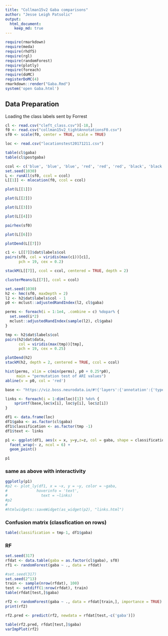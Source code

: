 ```yaml
---
title: "Collman15v2 Gaba comparisons"
author: "Jesse Leigh Patsolic"
output: 
  html_document:
    keep_md: true
---
```


```r
require(rmarkdown)
require(meda)
require(rhdf5)
require(rgl)
require(randomForest)
require(plotly)
require(foreach)
require(doMC)
registerDoMC(4)
rmarkdown::render("Gaba.Rmd")
system('open Gaba.html')
```

## Data Preparation 

Loading the class labels sent by Forrest

```r
cl <- read.csv("cleft_class.csv")[-18,]
f0 <- read.csv("collman15v2_tightAnnotationsF0.csv")
sf0 <- scale(f0, center = TRUE, scale = TRUE)

loc <- read.csv("locationstest20171211.csv")
```


```r
table(cl$gaba)
table(cl$postgaba)
```

```r
ccol <- c('blue', 'blue', 'blue', 'red', 'red', 'red', 'black', 'black', 'black', 'green', 'green', 'green')
set.seed(1030)
L <- runAll(sf0, ccol = ccol)
L[[1]] <- mlocation(f0, ccol = ccol)
```


```r
plot(L[[1]])
```

```r
plot(L[[2]])
```

```r
plot(L[[3]])
```

```r
plot(L[[4]])
```

```r
pairhex(sf0)
```

```r
plot(L[[6]])
```

```r
plotDend(L[[7]])
```

```r
c1 <- L[[7]]$dat$labels$col
pairs(sf0, col = viridis(max(c1))[c1], 
      pch = 19, cex = 0.2)
```

```r
stackM(L[[7]], ccol = ccol, centered = TRUE, depth = 2)
```

```r
clusterMeans(L[[7]], ccol = ccol)
```


```r
set.seed(1030)
h2 <- hmc(sf0, maxDepth = 2)
l2 <- h2$dat$labels$col - 1
p0 <- mclust::adjustedRandIndex(l2, cl$gaba)
```

```r
perms <- foreach(i = 1:1e4, .combine = c) %dopar% {
  set.seed(i*2)
  mclust::adjustedRandIndex(sample(l2), cl$gaba)
}
```

```r
tmp <- h2$dat$labels$col
pairs(h2$dat$data, 
      col = viridis(max(tmp))[tmp],
      pch = 19, cex = 0.25)
```

```r
plotDend(h2)
stackM(h2, depth = 2, centered = TRUE, ccol = ccol)
```


```r
hist(perms, xlim = c(min(perms), p0 + 0.25*p0),
     main = "permutation test of ARI values")
abline(v = p0, col = 'red')
```

```r
base <- "https://viz.boss.neurodata.io/#!{'layers':{'annotation':{'type':'segmentation'_'source':'boss://https://api.boss.neurodata.io/collman/collman15v2/annotation?'}_'EM25K':{'type':'image'_'source':'boss://https://api.boss.neurodata.io/collman/collman15v2/EM25K?'_'opacity':0.5_'blend':'additive'}_'GABA488':{'type':'image'_'source':'boss://https://api.boss.neurodata.io/collman/collman15v2/GABA488?'_'opacity':0.5_'blend':'additive'_'color':1}_'GAD647':{'type':'image'_'source':'boss://https://api.boss.neurodata.io/collman/collman15v2/GAD647?'_'opacity':0.5_'color':1_'visible':false}_'gephyrin594':{'type':'image'_'source':'boss://https://api.boss.neurodata.io/collman/collman15v2/gephyrin594?'_'opacity':0.5_'color':2_'visible':false}_'GS594':{'type':'image'_'source':'boss://https://api.boss.neurodata.io/collman/collman15v2/GS594?'_'opacity':0.5_'color':3_'visible':false}_'MBP488':{'type':'image'_'source':'boss://https://api.boss.neurodata.io/collman/collman15v2/MBP488?'_'opacity':0.5_'color':4_'visible':false}_'NR1594':{'type':'image'_'source':'boss://https://api.boss.neurodata.io/collman/collman15v2/NR1594?'_'opacity':0.5_'color':5_'visible':false}_'PSD95_488':{'type':'image'_'source':'boss://https://api.boss.neurodata.io/collman/collman15v2/PSD95_488?'_'opacity':0.5_'color':6_'visible':false}_'Synapsin647':{'type':'image'_'source':'boss://https://api.boss.neurodata.io/collman/collman15v2/Synapsin647?'_'opacity':0.5_'visible':false}_'VGluT1_647':{'type':'image'_'source':'boss://https://api.boss.neurodata.io/collman/collman15v2/VGluT1_647?'_'opacity':0.5_'color':1_'visible':false}}_'navigation':{'pose':{'position':{'voxelSize':[2.240000009536743_2.240000009536743_70]_'voxelCoordinates':[%s_%s_%s]}}_'zoomFactor':2.25}}"

links <- foreach(i = 1:dim(loc)[1]) %do% {
	sprintf(base,loc$x[i], loc$y[i], loc$z[i])
}
```


```r
df1 <- data.frame(loc)
df1$gaba <- as.factor(cl$gaba)
df1$classification <- as.factor(tmp -1)
df1$text <- links

p1 <- ggplot(df1, aes(x = x, y=y,z=z, col = gaba, shape = classification)) + 
  facet_wrap(~ z, ncol = 6) +
  geom_point()

p1
```


### same as above with interactivity
```r
ggplotly(p1)
#p2 <- plot_ly(df1, x = ~x, y = ~y, color = ~gaba,
#			  hoverinfo = 'text',
#				text = ~links)
#p2
#
#htmlwidgets::saveWidget(as_widget(p2), "links.html")
```

### Confusion matrix (classfication on rows)
```r
table(classification = tmp-1, df1$gaba)
```


### RF

```r
set.seed(317)
rfdat <- data.table(gaba = as.factor(cl$gaba), sf0)
rf1 <- randomForest(gaba ~ ., data = rfdat)

#set.seed(317)
set.seed(2^13)
train <- sample(nrow(rfdat), 100)
test <- setdiff(1:nrow(rfdat), train)
table(rfdat[test,]$gaba)

rf2 <- randomForest(gaba ~ ., data = rfdat[train,], importance = TRUE)
print(rf2)

rf2.pred <- predict(rf2, newdata = rfdat[test,-c('gaba')])

table(rf2.pred, rfdat[test,]$gaba)
varImpPlot(rf2)
```


